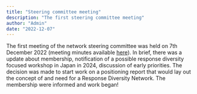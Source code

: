 ```yaml
---
title: "Steering committee meeting"
description: "The first steering committee meeting"
author: "Admin"
date: "2022-12-07"
---
```


The first meeting of the network steering committee was held on 7th December 2022 (meeting minutes available [here](https://github.com/ResponseDiversityNetwork/RDN-website/tree/main/assets/sc_meeting_mins)).
In brief, there was a update about membership, notification of a possible response diversity focused workshop in Japan in 2024, discussion of early priorities.
The decision was made to start work on a positioning report that would lay out the concept of and need for a Response Diversity Network.
The membership were informed and work began!
